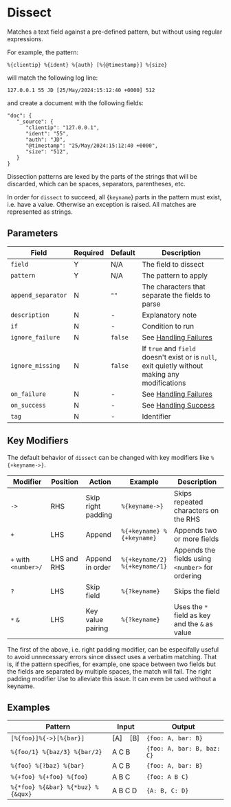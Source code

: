 
# Dissect

<Synopsis>
Matches a text field against a pre-defined pattern, but without using regular expressions.
</Synopsis>

For example, the pattern:

```code
%{clientip} %{ident} %{auth} [%{@timestamp}] %{size}
```

will match the following log line:

```code
127.0.0.1 55 JD [25/May/2024:15:12:40 +0000] 512
```

and create a document with the following fields:

```code
"doc": {
   "_source": {
      "clientip": "127.0.0.1",
      "ident": "55",
      "auth": "JD",
      "@timestamp": "25/May/2024:15:12:40 +0000",
      "size": "512",
   }
}
```

Dissection patterns are lexed by the parts of the strings that will be discarded, which can be spaces, separators, parentheses, etc.

In order for `dissect` to succeed, all {`keyname`} parts in the pattern must exist, i.e. have a value. Otherwise an exception is raised. All matches are represented as strings.

## Parameters

|Field|Required|Default|Description|
|---|---|---|---|
|`field`|Y|N/A|The field to dissect|
|`pattern`|Y|N/A|The pattern to apply|
|`append_separator`|N|`""`|The characters that separate the fields to parse|
|`description`|N|-|Explanatory note|
|`if`|N|-|Condition to run|
|`ignore_failure`|N|`false`|See [Handling Failures](../handling-failures.mdx)|
|`ignore_missing`|N|`false`|If `true` and `field` doesn't exist or is `null`, exit quietly without making any modifications|
|`on_failure`|N|-|See [Handling Failures](../handling-failures.mdx)|
|`on_success`|N|-|See [Handling Success](../handling-success.mdx)|
|`tag`|N|-|Identifier|

## Key Modifiers

The default behavior of `dissect` can be changed with key modifiers like `%{+keyname->}`.

|Modifier|Position|Action|Example|Description|
|---|---|---|---|---|
|`->`|RHS|Skip right padding|`%{keyname->}`|Skips repeated characters on the RHS|
|`+`|LHS|Append|`%{+keyname} %{+keyname}`|Appends two or more fields|
|`+` with `<number>/`|LHS and RHS|Append in order|`%{+keyname/2} %{+keyname/1}`|Appends the fields using `<number>` for ordering|
|`?`|LHS|Skip field|`%{?keyname}`|Skips the field|
|`*` `&`|LHS|Key value pairing|`%{?keyname}`|Uses the `*` field as key and the `&` as value|

The first of the above, i.e. right padding modifier, can be especifally useful to avoid unnecessary errors since dissect uses a verbatim matching. That is, if the pattern specifies, for example, one space between two fields but the fields are separated by multiple spaces, the match will fail. The right padding modifier Use to alleviate this issue. It can even be used without a keyname.

## Examples

|Pattern|Input|Output|
|---|---|---|
|`[%{foo}]%{->}[%{bar}]`|[A]&nbsp;&nbsp;&nbsp;&nbsp;[B]|`{foo: A, bar: B}`|
|`%{foo/1} %{baz/3} %{bar/2}`|A C B|`{foo: A, bar: B, baz: C}`|
|`%{foo} %{?baz} %{bar}`|A C B|`{foo: A, bar: B}`|
|`%{+foo} %{+foo} %{foo}`|A B C|`{foo: A B C}`|
|`%{*foo} %{&bar} %{*buz} %{&qux}`|A B C D|`{A: B, C: D}`|
